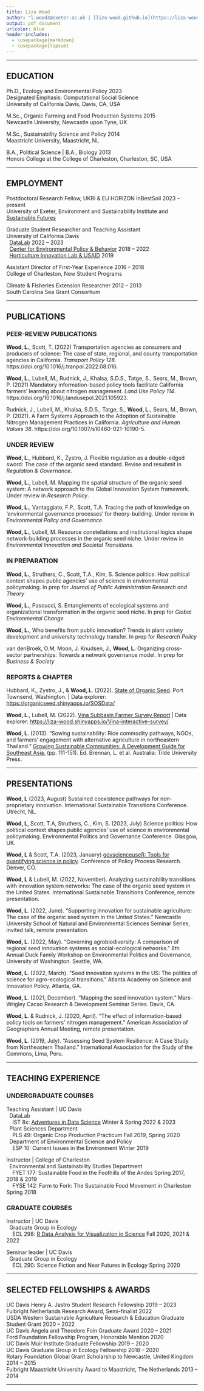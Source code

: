 ```yaml
---
title: Liza Wood
author: "l.wood3@exeter.ac.uk | [liza-wood.github.io](https://liza-wood.github.io/)"
output: pdf_document
urlcolor: blue
header-includes:
  - \usepackage{markdown}
  - \usepackage{lipsum}
---
```


***
  
## EDUCATION

Ph.D., Ecology and Environmental Policy    \hfill 2023    
Designated Emphasis: Computational Social Science  
University of California Davis, Davis, CA, USA     

M.Sc., Organic Farming and Food Production Systems  \hfill 2015  
Newcastle University, Newcastle upon Tyne, UK    

M.Sc., Sustainability Science and Policy  \hfill 2014    
Maastricht University, Maastricht, NL     

B.A., Political Science | B.A., Biology  \hfill 2013    	
Honors College at the College of Charleston, Charleston, SC, USA    

***

## EMPLOYMENT  

Postdoctoral Research Fellow, UKRI & EU HORIZON InBestSoil \hfill 2023 – present  
University of Exeter, Environment and Sustainability Institute and [Sustainable Futures](https://business-school.exeter.ac.uk/management/about/sustainable-futures/)  

Graduate Student Researcher and Teaching Assistant  
University of California Davis   
&nbsp;&nbsp;[DataLab](https://datalab.ucdavis.edu) \hfill 2022 – 2023  
&nbsp;&nbsp;[Center for Environmental Policy & Behavior](https://environmentalpolicy.ucdavis.edu) \hfill 2018 – 2022  
&nbsp;&nbsp;[Horticulture Innovation Lab & USAID](https://horticulture.ucdavis.edu/) \hfill 2019

Assistant Director of First-Year Experience  \hfill 2016 – 2018    
College of Charleston, New Student Programs  

Climate & Fisheries Extension Researcher  \hfill 2012 – 2013  
South Carolina Sea Grant Consortium

***

## PUBLICATIONS

### PEER-REVIEW PUBLICATIONS  

**Wood, L.**, Scott, T. (2022) Transportation agencies as consumers and producers of science: The case of state, regional, and county transportation agencies in California. *Transport Policy 128*. https://doi.org/10.1016/j.tranpol.2022.08.016.   

**Wood, L.**, Lubell, M., Rudnick, J., Khalsa, S.D.S., Tatge, S., Sears, M., Brown, P. (2021) Mandatory information-based policy tools facilitate California farmers’ learning about nitrogen management. *Land Use Policy 114*. https://doi.org/10.1016/j.landusepol.2021.105923.    

Rudnick, J., Lubell, M., Khalsa, S.D.S., Tatge, S., **Wood, L.**, Sears, M., Brown, P. (2021). A Farm Systems Approach to the Adoption of Sustainable Nitrogen Management Practices in California. *Agriculture and Human Values 38*. https://doi.org/10.1007/s10460-021-10190-5.  

### UNDER REVIEW     

**Wood, L.**, Hubbard, K., Zystro, J. Flexible regulation as a double-edged sword: The case of the organic seed standard. Revise and resubmit in *Regulation & Governance*.

**Wood, L.**, Lubell, M. Mapping the spatial structure of the organic seed system: A network approach to the Global Innovation System framework. Under review in *Research Policy*.

**Wood, L.**, Vantaggiato, F.P., Scott, T.A. Tracing the path of knowledge on ‘environmental governance processes’ for theory-building. Under review in *Environmental Policy and Governance*.

**Wood, L.**, Lubell, M. Resource constellations and institutional logics shape network-building processes in the organic seed niche. Under review in *Environmental Innovation and Societal Transitions*.

### IN PREPARATION 

**Wood, L.**, Struthers, C., Scott, T.A., Kim, S. Science politics: How political context shapes public agencies’ use of science in environmental policymaking. In prep for *Journal of Public Administration Research and Theory*

**Wood, L.**, Pascucci, S. Entanglements of ecological systems and organizational transformation in the organic seed niche. In prep for *Global Environmental Change* 

**Wood, L.**, Who benefits from public innovation? Trends in plant variety development and university technology transfer. In prep for *Research Policy*

van denBroek, O.M, Moon, J. Knudsen, J., **Wood, L.** Organizing cross-sector partnerships: Towards a network governance model. In prep for *Business & Society*  


### REPORTS & CHAPTER         

Hubbard, K., Zystro, J., & **Wood, L**. (2022). [State of Organic Seed](https://stateoforganicseed.org/state-of-organic-seed-2022/). Port Townsend, Washington. \| Data explorer: <https://organicseed.shinyapps.io/SOSData/>

**Wood, L**., Lubell, M. (2022). [Vina Subbasin Farmer Survey Report](https://www.buttecounty.net/DocumentCenter/View/5316/Agricultural-Irrigation-Efficiency-Study-Report-PDF) \| Data explorer: <https://liza-wood.shinyapps.io/Vina-interactive-survey/>

**Wood, L**. (2013). "Sowing sustainability: Rice commodity pathways, NGOs, and farmers' engagement with alternative agriculture in northeastern Thailand." [Growing Sustainable Communities: A Development Guide for Southeast Asia.](https://books.google.com/books/about/Growing_Sustainable_Communities.html?id=sTtZAQAACAAJ&source=kp_book_description) (pp. 111-151). Ed. Brennan, L. et al. Australia: Tilde University Press. 

***

## PRESENTATIONS  

**Wood, L** (2023, August) Sustained coexistence pathways for non-proprietary innovation. International Sustainable Transitions Conference. Utrecht, NL.   

**Wood, L**, Scott, T.A, Struthers, C., Kim, S. (2023, July) Science politics: How political context shapes public agencies’ use of science in environmental policymaking. Environmental Politics and Governance Conference. Glasgow, UK.  

**Wood, L** & Scott, T.A. (2023, January) [govscienceuseR: Tools for quantifying science in policy](https://github.com/govscienceuseR). Conference of Policy Process Research. Denver, CO.  

**Wood, L** & Lubell, M. (2022, November). Analyzing sustainability transitions with innovation system networks: The case of the organic seed system in the United States. International Sustainable Transitions Conference, remote presentation.  

**Wood, L**. (2022, June). “Supporting innovation for sustainable agriculture: The case of the organic seed system in the United States.” Newcastle University School of Natural and Environmental Sciences Seminar Series, invited talk, remote presentation.  

**Wood, L**. (2022, May). “Governing agrobiodiversity: A comparison of regional seed innovation systems as social-ecological networks.” 8th Annual Duck Family Workshop on Environmental Politics and Governance, University of Washington. Seattle, WA.     

**Wood, L**. (2022, March). “Seed innovation systems in the US: The politics of science for  agro-ecological transitions.” Atlanta Academy on Science and Innovation Policy. Atlanta, GA.    

**Wood, L**. (2021, December). “Mapping the seed innovation system.” Mars-Wrigley Cacao Research &  Development Seminar Series. Davis, CA.  

**Wood, L**. & Rudnick, J. (2020, April). “The effect of information-based policy tools on farmers’ nitrogen management.” American Association of Geographers Annual Meeting, remote presentation.    

**Wood, L**. (2019, July). “Assessing Seed System Resilience: A Case Study from Northeastern Thailand.” International Association for the Study of the Commons, Lima, Peru.  

***

## TEACHING EXPERIENCE   

### UNDERGRADUATE COURSES  
   
Teaching Assistant | UC Davis   
&nbsp;&nbsp;DataLab   
&nbsp;&nbsp;&nbsp;&nbsp;IST 8x: [Adventures in Data Science](https://ucdavisdatalab.github.io/adventures_in_data_science/) \hfill Winter & Spring 2022 & 2023    
&nbsp;&nbsp;Plant Sciences Department   
&nbsp;&nbsp;&nbsp;&nbsp;PLS 49: Organic Crop Production Practicum  \hfill Fall 2019, Spring 2020  
&nbsp;&nbsp;Department of Environmental Science and Policy  
&nbsp;&nbsp;&nbsp;&nbsp;ESP 10: Current Issues in the Environment  \hfill Winter 2019  

Instructor |  College of Charleston  
&nbsp;&nbsp;Environmental and Sustainability Studies Department  
&nbsp;&nbsp;&nbsp;&nbsp;FYET 177: Sustainable Food in the Foothills of the Andes  \hfill Spring 2017, 2018 & 2019  
&nbsp;&nbsp;&nbsp;&nbsp;FYSE 142: Farm to Fork: The Sustainable Food Movement in Charleston  \hfill Spring 2018  
  

### GRADUATE COURSES  

Instructor |  UC Davis  
&nbsp;&nbsp;Graduate Group in Ecology  
&nbsp;&nbsp;&nbsp;&nbsp;ECL 298: [R Data Analysis for Visualization in Science](https://gge-ucd.github.io/R-DAVIS/) \hfill Fall 2020, 2021 & 2022 
    
Seminar leader |  UC Davis  
&nbsp;&nbsp;Graduate Group in Ecology  
&nbsp;&nbsp;&nbsp;&nbsp;ECL 290: Science Fiction and Near Futures in Ecology \hfill Spring 2020 
  
***

## SELECTED FELLOWSHIPS & AWARDS  
UC Davis Henry A. Jastro Student Research Fellowship \hfill 2019 – 2023  
Fulbright Netherlands Research Award, Semi-finalist  \hfill 2022  
USDA Western Sustainable Agriculture Research & Education Graduate Student Grant \hfill 2020 – 2022   
UC Davis Angela and Theodore Foin Graduate Award \hfill 2020 – 2021    
Ford Foundation Fellowship Program, Honorable Mention \hfill  2020  
UC Davis Muir Institute Graduate Fellowship \hfill 2019 – 2020   
UC Davis Graduate Group in Ecology Fellowship \hfill 2018 – 2020      
Rotary Foundation Global Grant Scholarship to Newcastle, United Kingdom \hfill 2014 – 2015   
Fulbright Maastricht University Award to Maastricht, The Netherlands \hfill 2013 – 2014

***
